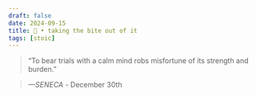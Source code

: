 ```yaml
---
draft: false 
date: 2024-09-15
title: 🗿 • taking the bite out of it
tags: [stoic]
---
```


>  “To bear trials with a calm mind robs misfortune of its strength and burden.”

> *—SENECA* - December 30th